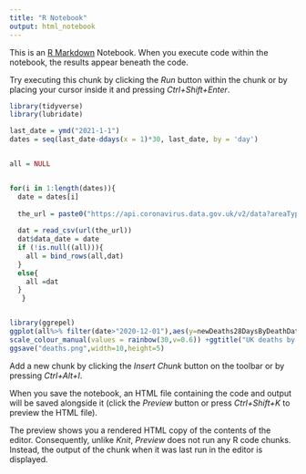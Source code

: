 ```yaml
---
title: "R Notebook"
output: html_notebook
---
```


This is an [R Markdown](http://rmarkdown.rstudio.com) Notebook. When you execute code within the notebook, the results appear beneath the code. 

Try executing this chunk by clicking the *Run* button within the chunk or by placing your cursor inside it and pressing *Ctrl+Shift+Enter*. 

```r
library(tidyverse)
library(lubridate)

last_date = ymd("2021-1-1")
dates = seq(last_date-ddays(x = 1)*30, last_date, by = 'day')


all = NULL


for(i in 1:length(dates)){
  date = dates[i]
  
  the_url = paste0("https://api.coronavirus.data.gov.uk/v2/data?areaType=overview&metric=newDeaths28DaysByDeathDate&format=csv&release=",as.character(date))
 
  dat = read_csv(url(the_url))
  dat$data_date = date
  if (!is.null((all))){
    all = bind_rows(all,dat)
  }
  else{
    all =dat
  }
   }



```

```r
library(ggrepel)
ggplot(all%>% filter(date>"2020-12-01"),aes(y=newDeaths28DaysByDeathDate,color=as.factor(date),x=data_date-date,group=date,label=as.character(date)))+geom_line()+labs(y="Number of deaths reported",x="Days after date of death",color="Date of death") + geom_label_repel(label.size=NA, fill = alpha(c("white"),0.5),label.padding=0.2,min.segment.length = 0,size=2,data=all %>% group_by(date) %>% filter(data_date=="2020-12-31")%>% filter(date>"2020-12-01"),segment.color="black")+theme_bw()+
scale_colour_manual(values = rainbow(30,v=0.6)) +ggtitle("UK deaths by day and reporting lag")+coord_cartesian(ylim=c(0,NA))
ggsave("deaths.png",width=10,height=5)


```

Add a new chunk by clicking the *Insert Chunk* button on the toolbar or by pressing *Ctrl+Alt+I*.

When you save the notebook, an HTML file containing the code and output will be saved alongside it (click the *Preview* button or press *Ctrl+Shift+K* to preview the HTML file).

The preview shows you a rendered HTML copy of the contents of the editor. Consequently, unlike *Knit*, *Preview* does not run any R code chunks. Instead, the output of the chunk when it was last run in the editor is displayed.
